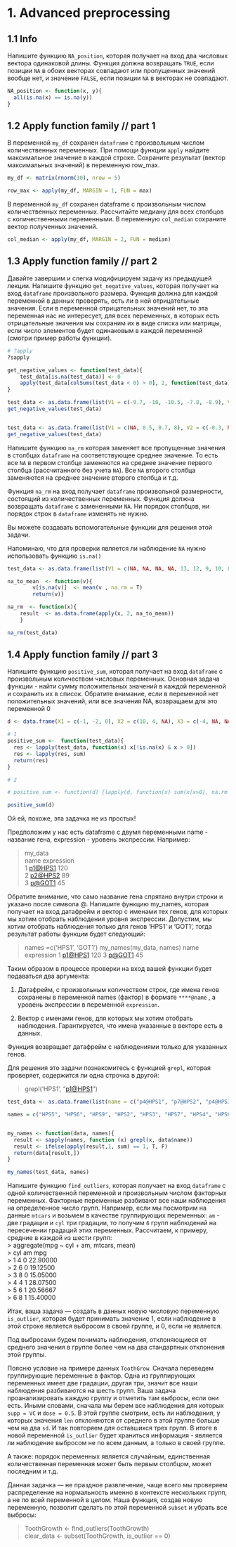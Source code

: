 # 1. Advanced preprocessing

## 1.1 Info

Напишите функцию `NA_position`, которая получает на вход два числовых вектора одинаковой длины. Функция должна возвращать `TRUE`, если позиции `NA` в обоих векторах совпадают или пропущенных значений вообще нет, и значение `FALSE`, если позиции `NA` в векторах не совпадают.

```r
NA_position <- function(x, y){
  all(is.na(x) == is.na(y))
}
```

## 1.2 Apply function family // part 1

В переменной `my_df` сохранен `dataframe` с произвольным числом количественных переменных. При помощи функции `apply` найдите максимальное значение в каждой строке. Сохраните результат (вектор максимальных значений) в переменную row_max.

```r
my_df <- matrix(rnorm(30), nrow = 5)
```

```r
row_max <- apply(my_df, MARGIN = 1, FUN = max)
```

В переменной `my_df` сохранен dataframe с произвольным числом количественных переменных. Рассчитайте медиану для всех столбцов с количественными переменными. В переменную `col_median` сохраните вектор полученных значений.

```r
col_median <- apply(my_df, MARGIN = 2, FUN = median)
```

## 1.3 Apply function family // part 2

Давайте завершим и слегка модифицируем задачу из предыдущей лекции. Напишите функцию `get_negative_values`, которая получает на вход `dataframe` произвольного размера. Функция должна для каждой переменной в данных проверять, есть ли в ней отрицательные значения. Если в переменной отрицательных значений нет, то эта переменная нас не интересует, для всех переменных, в которых есть отрицательные значения мы сохраним их в виде списка или матрицы, если число элементов будет одинаковым в каждой переменной (смотри пример работы функции).

```r
# ?apply
?sapply
```

```r
get_negative_values <- function(test_data){	
    test_data[is.na(test_data)] <- 0
    apply(test_data[colSums(test_data < 0) > 0], 2, function(test_data) test_data[test_data < 0])
}

test_data <- as.data.frame(list(V1 = c(-9.7, -10, -10.5, -7.8, -8.9), V2 = c(NA, -10.2, -10.1, -9.3, -12.2), V3 = c(NA, NA, -9.3, -10.9, -9.8)))
get_negative_values(test_data)


test_data <- as.data.frame(list(V1 = c(NA, 0.5, 0.7, 8), V2 = c(-0.3, NA, 2, 1.2), V3 = c(2, -1, -5, -1.2)))
get_negative_values(test_data)
```

Напишите функцию `na_rm` которая заменяет все пропущенные значения в столбцах `dataframe` на соответствующее среднее значение. То есть все `NA` в первом столбце заменяются на среднее значение первого столбца (рассчитанного без учета `NA`). Все `NA` второго столбца заменяются на среднее значение второго столбца и т.д.

Функция `na_rm` на вход получает `dataframe` произвольной размерности, состоящий из количественных переменных. Функция должна возвращать `dataframe` с замененными `NA`. Ни порядок столбцов, ни порядок строк в `dataframe` изменять не нужно.

Вы можете создавать вспомогательные функции для решения этой задачи.

Напоминаю, что для проверки является ли наблюдение `NA` нужно использовать функцию `is.na()`

```r
test_data <- as.data.frame(list(V1 = c(NA, NA, NA, NA, 13, 12, 9, 10, 8, 9, 11, 11, 10, 12, 9), V2 = c(NA, 12, 8, NA, 11, 11, 9, 8, 8, 10, 10, 11, 10, 10, 10), V3 = c(NA, 5, NA, 13, 12, 11, 11, 14, 8, 12, 8, 8, 10, 10, 8), V4 = c(10, 10, 10, 10, 13, 10, 11, 7, 12, 10, 7, 10, 13, 10, 9)))

na_to_mean  <- function(v){    
		v[is.na(v)]  <- mean(v , na.rm = T)    
		return(v)}

na_rm  <- function(x){
	result  <- as.data.frame(apply(x, 2, na_to_mean))
	}

na_rm(test_data)
```

## 1.4 Apply function family // part 3

Напишите функцию `positive_sum`, которая получает на вход `dataframe` с произвольным количеством числовых переменных. Основная задача функции - найти сумму положительных значений в каждой переменной и сохранить их в список. Обратите внимание, если в переменной нет положительных значений, или все значения NA, возвращаем для это переменной 0

```r
d <- data.frame(X1 = c(-1, -2, 0), X2 = c(10, 4, NA), X3 = c(-4, NA, NA))

# 1
positive_sum <-  function(test_data){
  res <- lapply(test_data, function(x) x[!is.na(x) & x > 0])
  res <- lapply(res, sum)
  return(res)
}

# 2

# positive_sum <- function(d) {lapply(d, function(x) sum(x[x>0], na.rm = T))}

positive_sum(d)
```

Ой ей, похоже, эта задачка не из простых!

Предположим у нас есть dataframe с двумя переменными name - название гена, expression - уровень экспрессии. Например:

> my_data\
> name expression\
> 1 [p1\@HPS1](mailto:p1@HPS1){.email} 120\
> 2 [p2\@HPS2](mailto:p2@HPS2){.email} 89\
> 3 [p\@GOT1](mailto:p@GOT1){.email} 45

Обратите внимание, что само название гена спрятано внутри строки и указано после символа \@. Напишите функцию my_names, которая получает на вход датафрейм и вектор с именами тех генов, для которых мы хотим отобрать наблюдения уровня экспрессии. Допустим, мы хотим отобрать наблюдения только для генов 'HPS1' и 'GOT1', тогда результат работы функции будет следующий:

> names =c('HPS1', 'GOT1') my_names(my_data, names) name expression 1 [p1\@HPS1](mailto:p1@HPS1){.email} 120 3 [p\@GOT1](mailto:p@GOT1){.email} 45

Таким образом в процессе проверки на вход вашей функции будет подаваться два аргумента:

1.  Датафрейм, c произвольным количеством строк, где имена генов сохранены в переменной names (фактор) в формате `****@name` , а уровень экспрессии в переменной `expression`.

2.  Вектор с именами генов, для которых мы хотим отобрать наблюдения. Гарантируется, что имена указанные в векторе есть в данных.

Функция возвращает датафрейм с наблюдениями только для указанных генов.

Для решения это задачи познакомитесь с функцией `grepl`, которая проверяет, содержится ли одна строчка в другой:

> grepl('HPS1', "[p1\@HPS1](mailto:p1@HPS1){.email}")

```r
test_data <- as.data.frame(list(name = c("p4@HPS1", "p7@HPS2", "p4@HPS3", "p7@HPS4", "p7@HPS5", "p9@HPS6", "p11@HPS7", "p10@HPS8", "p15@HPS9"), expression = c(118.84, 90.04, 106.6, 104.99, 93.2, 66.84, 90.02, 108.03, 111.83)))

names = c("HPS5", "HPS6", "HPS9", "HPS2", "HPS3", "HPS7", "HPS4", "HPS8")


my_names <- function(data, names){
  result <- sapply(names, function (x) grepl(x, data$name))
  result <- ifelse(apply(result,1, sum) == 1, T, F)
  return(data[result,])
}

my_names(test_data, names)
```

Напишите функцию `find_outliers`, которая получает на вход `dataframe` с одной количественной переменной и произвольным числом факторных переменных. Факторные переменные разбивают все наши наблюдения на определенное число групп. Например, если мы посмотрим на данные `mtcars` и возьмем в качестве группирующих переменных: `am` - две градации и `cyl` три градации, то получим `6` групп наблюдений на пересечении градаций этих переменных. Рассчитаем, к примеру, средние в каждой из шести групп:    
> aggregate(mpg ~ cyl + am, mtcars, mean)    
> cyl am mpg    
> 1 4 0 22.90000    
> 2 6 0 19.12500    
> 3 8 0 15.05000    
> 4 4 1 28.07500    
> 5 6 1 20.56667    
> 6 8 1 15.40000   

Итак, ваша задача — создать в данных новую числовую переменную `is_outlier`, которая будет принимать значение 1, если наблюдение в этой строке является выбросом в своей группе, и 0, если не является.

Под выбросами будем понимать наблюдения, отклоняющиеся от среднего значения в группе более чем на два стандартных отклонения этой группы. 

Поясню условие на примере данных `ToothGrow`. Сначала переведем группирующие переменные в фактор. Одна из группирующих переменных имеет  две градации, другая три, значит все наши наблюдения разбиваются на шесть групп. Ваша задача проанализировать каждую группу и отметить там выбросы, если они есть. Иными словами, сначала мы берем все наблюдения для которых `supp = VC` и `dose = 0.5`. В этой группе смотрим, есть ли наблюдения, у которых значения `len` отклоняются от среднего в этой группе больше чем на два `sd`. И так повторяем для оставшихся трех групп. В итоге в новой переменной `is_outlier` будет храниться информация - является ли наблюдение выбросом не по всем данным, а только в своей группе.

А также: порядок переменных является случайным, единственная количественная переменная может быть первым столбцом, может последним и т.д.

Данная задачка — не праздное развлечение, чаще всего мы проверяем распределение на нормальность именно в контексте нескольких групп, а не по всей переменной в целом. Наша функция, создав новую переменную, позволит сделать по этой переменной `subset` и убрать все выбросы:

> ToothGrowth  <- find_outliers(ToothGrowth)    
> clear_data <- subset(ToothGrowth, is_outlier == 0)    


